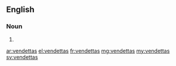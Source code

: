 ==English==

===Noun===
{{head|en|plural}}

# {{plural of|vendetta|lang=en|nocat=1}}

[[ar:vendettas]]
[[el:vendettas]]
[[fr:vendettas]]
[[mg:vendettas]]
[[my:vendettas]]
[[sv:vendettas]]